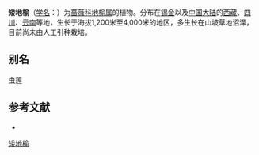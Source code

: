 {{Speciesbox
| name = 矮地榆
| status = 
| status_system = 
| image =
| genus = Sanguisorba
| species = filiformis
| authority = (Hook. f.) Hand. -Mazz.
}}

'''矮地榆'''（[[学名|学名]]：{{lang|la|''Sanguisorba filiformis''}}）为[[蔷薇科|蔷薇科]][[地榆属|地榆属]]的植物。分布在[[锡金|锡金]]以及[[中国大陆|中国大陆]]的[[西藏|西藏]]、[[四川|四川]]、[[云南|云南]]等地，生长于海拔1,200米至4,000米的地区，多生长在山坡草地沼泽，目前尚未由人工引种栽培。

== 别名 ==
虫莲

== 参考文献 ==
<div class="references-small">
* {{cite web| url =http://www.bioinfo.cn/db05/KmzwSpecies.php?action=view&id=19368| title =矮地榆| work =《中国高等植物数据库全库》| publisher =中国科学院微生物研究所| author =昆明植物研究所| accessdate =2009-02-25| deadurl =yes| archiveurl =https://web.archive.org/web/20160305070945/http://www.bioinfo.cn/db05/KmzwSpecies.php?action=view&id=19368| archivedate =2016-03-05}}
</div>
{{Taxonbar|from=Q14870140}}

[[Category:地榆属|矮地榆]]


{{植物小作品}}